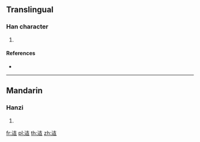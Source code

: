 {{character info/new}}
==Translingual==

===Han character===
{{Han char|rn=162|rad=辵|as=06|sn=10|four=34306|canj=YGR}}

# {{defn|Han|sort=辵06}}

====References====
* {{Han ref|kx=1256.080|dkj=38834|dj=1739.250|hdz=63827.050|uh=8FFC|ud=36860|bh=D3F0|bd=54256}}

----

==Mandarin==

===Hanzi===
{{cmn-hanzi|pin=[[jié]] ([[jie2]])|wg=chieh<sup>2</sup>}}

# {{defn|lang=cmn|sort=辵06}}

[[fr:迼]]
[[pl:迼]]
[[th:迼]]
[[zh:迼]]
